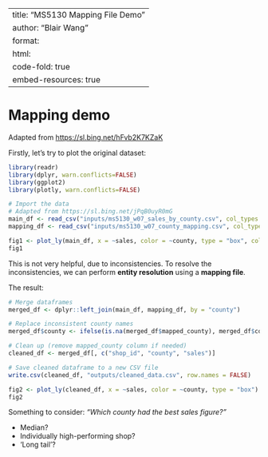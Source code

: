 ---
title: "MS5130 Mapping File Demo"
author: "Blair Wang"
format:
  html:
    code-fold: true
    embed-resources: true
----------------

# Mapping demo

Adapted from [https://sl.bing.net/hFvb2K7KZaK](https://sl.bing.net/hFvb2K7KZaK)

Firstly, let's try to plot the original dataset:

```r

library(readr)
library(dplyr, warn.conflicts=FALSE)
library(ggplot2)
library(plotly, warn.conflicts=FALSE)

# Import the data
# Adapted from https://sl.bing.net/jPqB0uyR0mG
main_df <- read_csv("inputs/ms5130_w07_sales_by_county.csv", col_types = cols(.default = "c", sales = "d"))
mapping_df <- read_csv("inputs/ms5130_w07_county_mapping.csv", col_types = cols(.default = "c"))

fig1 <- plot_ly(main_df, x = ~sales, color = ~county, type = "box", colors = c("red", "blue"))
fig1
```

This is not very helpful, due to inconsistencies. To resolve the inconsistencies, we can perform **entity resolution** using a **mapping file**.

The result:

```r
# Merge dataframes
merged_df <- dplyr::left_join(main_df, mapping_df, by = "county")

# Replace inconsistent county names
merged_df$county <- ifelse(is.na(merged_df$mapped_county), merged_df$county, merged_df$mapped_county)

# Clean up (remove mapped_county column if needed)
cleaned_df <- merged_df[, c("shop_id", "county", "sales")]

# Save cleaned dataframe to a new CSV file
write.csv(cleaned_df, "outputs/cleaned_data.csv", row.names = FALSE)

fig2 <- plot_ly(cleaned_df, x = ~sales, color = ~county, type = "box")
fig2
```

Something to consider: _"Which county had the best sales figure?"_

- Median?
- Individually high-performing shop?
- 'Long tail'?
